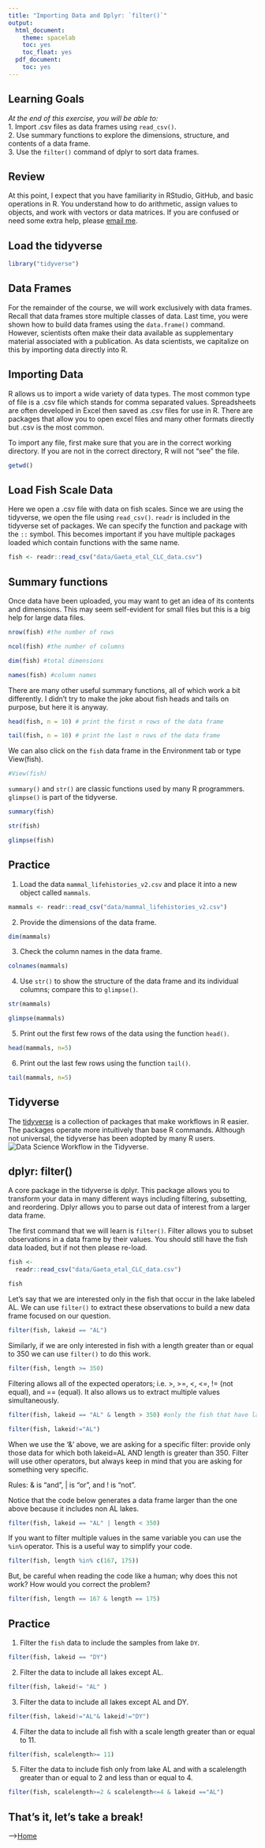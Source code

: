 ```yaml
---
title: "Importing Data and Dplyr: `filter()`"
output:
  html_document:
    theme: spacelab
    toc: yes
    toc_float: yes
  pdf_document:
    toc: yes
---
```


## Learning Goals
*At the end of this exercise, you will be able to:*    
1. Import .csv files as data frames using `read_csv()`.  
2. Use summary functions to explore the dimensions, structure, and contents of a data frame.  
3. Use the `filter()` command of dplyr to sort data frames.  

## Review
At this point, I expect that you have familiarity in RStudio, GitHub, and basic operations in R. You understand how to do arithmetic, assign values to objects, and work with vectors or data matrices. If you are confused or need some extra help, please [email me](mailto: jmledford@ucdavis.edu).  

## Load the tidyverse
```r
library("tidyverse")
```

## Data Frames
For the remainder of the course, we will work exclusively with data frames. Recall that data frames store multiple classes of data. Last time, you were shown how to build data frames using the `data.frame()` command. However, scientists often make their data available as supplementary material associated with a publication. As data scientists, we capitalize on this by importing data directly into R.  

## Importing Data
R allows us to import a wide variety of data types. The most common type of file is a .csv file which stands for comma separated values. Spreadsheets are often developed in Excel then saved as .csv files for use in R. There are packages that allow you to open excel files and many other formats directly but .csv is the most common.  

To import any file, first make sure that you are in the correct working directory. If you are not in the correct directory, R will not "see" the file.
```r
getwd()
```

## Load Fish Scale Data
Here we open a .csv file with data on fish scales. Since we are using the tidyverse, we open the file using `read_csv()`. `readr` is included in the tidyverse set of packages. We can specify the function and package with the `::` symbol. This becomes important if you have multiple packages loaded which contain functions with the same name. 
```r
fish <- readr::read_csv("data/Gaeta_etal_CLC_data.csv")
```

## Summary functions
Once data have been uploaded, you may want to get an idea of its contents and dimensions. This may seem self-evident for small files but this is a big help for large data files.
```r
nrow(fish) #the number of rows
```

```r
ncol(fish) #the number of columns
```

```r
dim(fish) #total dimensions
```

```r
names(fish) #column names
```

There are many other useful summary functions, all of which work a bit differently. I didn't try to make the joke about fish heads and tails on purpose, but here it is anyway.
```r
head(fish, n = 10) # print the first n rows of the data frame
```

```r
tail(fish, n = 10) # print the last n rows of the data frame
```

We can also click on the `fish` data frame in the Environment tab or type View(fish).
```r
#View(fish)
```

`summary()` and `str()` are classic functions used by many R programmers. `glimpse()` is part of the tidyverse.
```r
summary(fish)
```

```r
str(fish)
```

```r
glimpse(fish)
```

## Practice
1. Load the data `mammal_lifehistories_v2.csv` and place it into a new object called `mammals`.

```r
mammals <- readr::read_csv("data/mammal_lifehistories_v2.csv")
```

2. Provide the dimensions of the data frame.
```r
dim(mammals)
```

3. Check the column names in the data frame. 
```r
colnames(mammals)
```

4. Use `str()` to show the structure of the data frame and its individual columns; compare this to `glimpse()`. 
```r
str(mammals)
```
```r
glimpse(mammals)
```

5. Print out the first few rows of the data using the function `head()`.  
```r
head(mammals, n=5)
```

6. Print out the last few rows using the function `tail()`.
```r
tail(mammals, n=5)
```

## Tidyverse
The [tidyverse](www.tidyverse.org) is a collection of packages that make workflows in R easier. The packages operate more intuitively than base R commands. Although not universal, the tidyverse has been adopted by many R users.  
![*Data Science Workflow in the Tidyverse.*](tidyverse1.png)  

## dplyr: filter()
A core package in the tidyverse is dplyr. This package allows you to transform your data in many different ways including filtering, subsetting, and reordering. Dplyr allows you to parse out data of interest from a larger data frame.  

The first command that we will learn is `filter()`. Filter allows you to subset observations in a data frame by their values. You should still have the fish data loaded, but if not then please re-load.  
```r
fish <- 
  readr::read_csv("data/Gaeta_etal_CLC_data.csv")
```
```r
fish
```


Let's say that we are interested only in the fish that occur in the lake labeled AL. We can use `filter()` to extract these observations to build a new data frame focused on our question.
```r
filter(fish, lakeid == "AL")
```


Similarly, if we are only interested in fish with a length greater than or equal to 350 we can use `filter()` to do this work.
```r
filter(fish, length >= 350)
```


Filtering allows all of the expected operators; i.e. >, >=, <, <=, != (not equal), and == (equal).  It also allows us to extract multiple values simultaneously.
```r
filter(fish, lakeid == "AL" & length > 350) #only the fish that have lakeid AL AND length >350
```

```r
filter(fish, lakeid!="AL")
```

When we use the '&' above, we are asking for a specific filter: provide only those data for which both lakeid=AL AND length is greater than 350. Filter will use other operators, but always keep in mind that you are asking for something very specific.  

Rules: & is "and", | is "or", and ! is "not".  

Notice that the code below generates a data frame larger than the one above because it includes non AL lakes.
```r
filter(fish, lakeid == "AL" | length < 350)
```

If you want to filter multiple values in the same variable you can use the `%in%` operator. This is a useful way to simplify your code.
```r
filter(fish, length %in% c(167, 175))
```

But, be careful when reading the code like a human; why does this not work? How would you correct the problem?
```r
filter(fish, length == 167 & length == 175)
```

## Practice
1. Filter the `fish` data to include the samples from lake `DY`.

```r
filter(fish, lakeid == "DY")
```


2. Filter the data to include all lakes except AL.
```r
filter(fish, lakeid!= "AL" )
```


3. Filter the data to include all lakes except AL and DY.
```r
filter(fish, lakeid!="AL"& lakeid!="DY")
```


4. Filter the data to include all fish with a scale length greater than or equal to 11.

```r
filter(fish, scalelength>= 11)
```


5. Filter the data to include fish only from lake AL and with a scalelength greater than or equal to 2 and less than or equal to 4.

```r
filter(fish, scalelength>=2 & scalelength<=4 & lakeid =="AL")
```

## That's it, let's take a break!   

-->[Home](https://jmledford3115.github.io/datascibiol/)